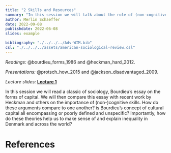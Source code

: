 ```yaml
---
title: "2 Skills and Resources"
summary: "In this session we will talk about the role of (non-cognitive) skills and resources in explaining inequality and stratification"
author: Merlin Schaeffer
date: 2022-09-08
publishdate: 2022-06-08
slides: example

bibliography: "./../../../Adv-WIM.bib"
csl: "./../../../assets/american-sociological-review.csl"
---
```


*Readings:* @bourdieu_forms_1986 and @heckman_hard_2012.

*Presentations:* @protsch_how_2015 and @jackson_disadvantaged_2009.

*Lecture slides:* [**Lecture 1**](/Sessions/1-Intro/1-Intro.html)

<!-- ![](/Sessions/1-Correlation-n-Regression/1-Correlation-n-Regression_files/figure-html/min_resid-1.png) -->

In this session we will read a classic of sociology, Bourdieu's essay on the forms of capital. We will then compare this essay with recent work by Heckman and others on the importance of (non-)cognitive skills. How do these arguments compare to one another? is Bourdieu's concept of cultural capital all encompassing or poorly defined and unspecific? Importantly, how do these theories help us to make sense of and explain inequality in Denmark and across the world?

# References